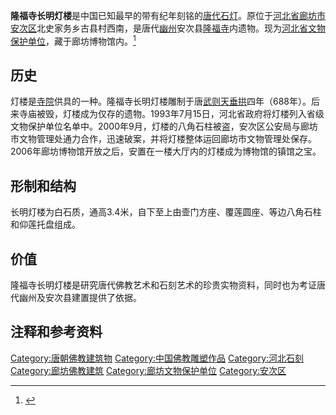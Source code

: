 {{文物保护单位
| 级别 = 省级
| 省区市 = 河北省
| 图片 = [[File:Votary_lamp_tower_of_Longfu_Temple.jpg|180px]]
| 名称 = 隆福寺长明灯楼
| 编号 = 
| 分类 = 古建筑
| 时代 = [[唐朝|唐]]
| 所在 = [[廊坊市|廊坊市]][[广阳区|广阳区]]<ref>原位于[[河北省|河北省]][[廊坊市|廊坊市]][[安次区|安次区]]北史家务乡古县村西南，现保存于[[广阳区|广阳区]]境内的廊坊博物馆中。</ref>
| 登录 = 1993年7月15日
}}
'''隆福寺长明灯楼'''是中国已知最早的带有纪年刻铭的[[唐代|唐代]][[石灯|石灯]]。原位于[[河北省|河北省]][[廊坊市|廊坊市]][[安次区|安次区]]北史家务乡古县村西南，是唐代[[幽州_(十六国)|幽州]]安次县[[隆福寺_(廊坊)|隆福寺]]内遗物。现为[[河北省文物保护单位|河北省文物保护单位]]，藏于廊坊博物馆内。<ref>{{cite web | language =  | publisher = 廊坊博物馆 | title = 唐·隆福寺·长明灯楼 | url = http://www.lfmuseum.org/news_view.asp?newsid=1719 | author =  | date =  | accessdate = 2009-08-03 | archive-url = https://web.archive.org/web/20160304132125/http://www.lfmuseum.org/news_view.asp?newsid=1719 | archive-date = 2016-03-04 | dead-url = yes }}</ref>

==历史==
灯楼是[[寺院|寺院]]供具的一种。隆福寺长明灯楼雕制于唐[[武则天|武则天]][[垂拱|垂拱]]四年（688年）。后来寺庙被毁，灯楼成为仅存的遗物。1993年7月15日，河北省政府将灯楼列入省级文物保护单位名单中。2000年9月，灯楼的八角石柱被盗，安次区公安局与廊坊市文物管理处通力合作，迅速破案，并将灯楼整体运回廊坊市文物管理处保存。2006年廊坊博物馆开放之后，安置在一楼大厅内的灯楼成为博物馆的镇馆之宝。

==形制和结构==
长明灯楼为白石质，通高3.4米，自下至上由壸门方座、覆莲圆座、等边八角石柱和仰莲托盘组成。

==价值==
隆福寺长明灯楼是研究唐代佛教艺术和石刻艺术的珍贵实物资料，同时也为考证唐代幽州及安次县建置提供了依据。

==注释和参考资料==
{{reflist}}

[[Category:唐朝佛教建筑物|Category:唐朝佛教建筑物]]
[[Category:中国佛教雕塑作品|Category:中国佛教雕塑作品]]
[[Category:河北石刻|Category:河北石刻]]
[[Category:廊坊佛教建筑|Category:廊坊佛教建筑]]
[[Category:廊坊文物保护单位|Category:廊坊文物保护单位]]
[[Category:安次区|Category:安次区]]